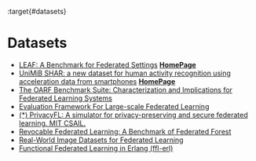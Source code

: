 :target{#datasets}

# Datasets

- [LEAF: A Benchmark for Federated Settings](https://arxiv.org/pdf/1812.01097.pdf)
  [<strong>HomePage</strong>](http://www.sal.disco.unimib.it/technologies/unimib-shar/)
- [UniMiB SHAR: a new dataset for human activity recognition using acceleration data from smartphones](https://arxiv.org/pdf/1611.07688v5.pdf)
  [<strong>HomePage</strong>](http://www.sal.disco.unimib.it/technologies/unimib-shar/)
- [The OARF Benchmark Suite: Characterization and Implications for Federated Learning Systems](https://arxiv.org/pdf/2006.07856.pdf)
- [Evaluation Framework For Large-scale Federated Learning](https://arxiv.org/pdf/2003.01575.pdf)
- [(\*) PrivacyFL: A simulator for privacy-preserving and secure federated learning. MIT CSAIL.](https://arxiv.org/pdf/2002.08423.pdf)
- [Revocable Federated Learning: A Benchmark of Federated Forest](https://arxiv.org/pdf/1911.03242.pdf)
- [Real-World Image Datasets for Federated Learning](https://arxiv.org/pdf/1910.11089.pdf)
- [Functional Federated Learning in Erlang (ffl-erl)](https://arxiv.org/pdf/1808.08143.pdf)
